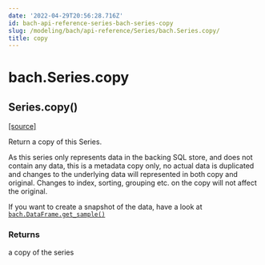 ```yaml
---
date: '2022-04-29T20:56:28.716Z'
id: bach-api-reference-series-bach-series-copy
slug: /modeling/bach/api-reference/Series/bach.Series.copy/
title: copy
---
```


# bach.Series.copy

<div class="method">

<h2 class="signature-class"><span class="additional-name">Series.</span><span class="name">copy(</span><small class="parameter-list"></small>)</h2>


&#8203;<span class="view-source">[[source]](https://github.com/objectiv/objectiv-analytics/blob/main/bach/bach/series/series.py)</span>

<div class="content">

Return a copy of this Series.

As this series only represents data in the backing SQL store, and does not contain any data,
this is a metadata copy only, no actual data is duplicated and changes to the underlying data
will represented in both copy and original.
Changes to index, sorting, grouping etc. on the copy will not affect the original.

If you want to create a snapshot of the data, have a look at [`bach.DataFrame.get_sample()`](/docs/modeling/bach/api-reference/DataFrame/bach.DataFrame.get-sample/#bach.DataFrame.get-sample)


### Returns

a copy of the series



</div>

</div>
